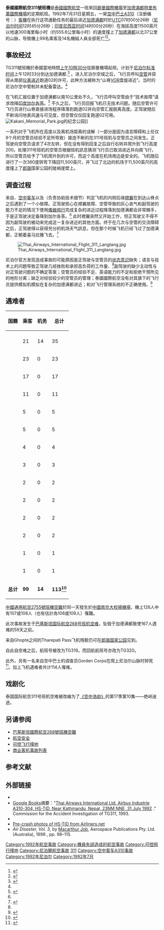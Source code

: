 {{Infobox Airliner accident
|name=泰國國際航空311號班機空難
|image = Thai Airways International Airbus A310-300 JetPix.jpg 
|Image caption = 失事客機HS-TID，1992年4月攝於廊曼機場
|Date=1992年7月31日
|Type=[[可控飛行撞地|可控飛行撞地]]、機組溝通不良和失誤、機場設施和訓練不足、惡劣天氣
|Site=[[尼泊爾|尼泊爾]][[郎唐|郎唐]]国家公园
|Fatalities= 113（全数罹难）
|Injuries= 
|Aircraft Type= [[空中巴士A310|空中巴士A310-304]]
|Operator= [[泰國國際航空|泰國國際航空]]
|Tail Number=HS-TID
|Ship name=[[武里南府|武里南]]號
|Passengers=99
|Crew=14
|Survivors = 
|Origin={{THA}}[[曼谷|曼谷]][[廊曼國際機場|廊曼國際機場]]
|Destination={{NEP}}[[加德滿都|加德滿都]][[特里布萬國際機場|特里布萬國際機場]]
}}
'''泰國國際航空311號班機'''是[[泰國國際航空|泰國國際航空]]一班來回[[廊曼國際機場|廊曼國際機場]]至[[加德滿都|加德滿都]][[特里布萬國際機場|特里布萬國際機場]]的定期航班。1992年7月31日星期五，一架[[空中巴士A310|空中巴士A310]]（注册编号：{{Airreg|HS|TID|}}）[[客機|客機]]在执行这项通勤任务的最后进近[[加德满都|加德满都]]时於[[UTC|UTC]]07时00分26秒（[[尼泊尔时间|尼泊尔时间]]12时45分26秒；[[印度尼西亚时间|印度尼西亚时间]]14时00分26秒）在海拔高度11500英尺以地速300海里每小时（约555.6公里每小时）的速度撞上了[[加德满都|加德满都]]以北37公里的山脉，导致機上99名乘客及14名機組人員全部死亡<ref name=ASN>{{cite web|title=Accident Description|url=http://aviation-safety.net/database/record.php?id=19920731-0|website=Aviation Safety Network|accessdate=2016-05-15|archive-date=2010-07-23|archive-url=https://web.archive.org/web/20100723003829/http://aviation-safety.net/database/record.php?id=19920731-0|dead-url=no}}</ref><ref name=Findlaw>{{cite web|title=KOIRALA v. THAI AIRWAYS INTERNATIONAL LTD|url=http://caselaw.findlaw.com/us-9th-circuit/1233762.html|website=FindLaw|accessdate=2016-05-15|archive-date=2016-06-17|archive-url=https://web.archive.org/web/20160617005101/http://caselaw.findlaw.com/us-9th-circuit/1233762.html|dead-url=no}}</ref>。

==事故经过==
TG311號班機於泰國當地時間[[UTC+8|上午10時30分]]從廊曼機場起飛，计划于[[尼泊尔标准时间|尼泊尔标准时间]]上午12时33分到达加德满都.<ref name="ST-19920731">{{cite news|title=Thai Airliner Crashes In Nepal's Himalayan Foothills; 113 Aboard -- 11 Americans Are Listed As Among The Passengers|url=http://community.seattletimes.nwsource.com/archive/?date=19920731&slug=1504920|accessdate=2016-05-15|work=Seattle Times|agency=AP|date=1992-07-31|archive-date=2016-06-05|archive-url=https://web.archive.org/web/20160605100730/http://community.seattletimes.nwsource.com/archive/?date=19920731&slug=1504920|dead-url=no}}</ref> 。进入尼泊尔空域之后，飞行员呼叫[[空管|空管]]并获得从南部[[仪表进近|仪表进近]]跑道02的许可，此种方法被称为“山脊[[VOR|VOR]]盘旋进近”。当时的尼泊尔空中管制并未配备雷达。<ref name="Learmount" />

在飞机汇报位置于加德满都以南10公里处不久，飞行员呼叫空管由于“技术故障”请求改降[[印度|印度]][[加尔各答|加尔各答]]。<ref>{{cite news|last1=Special to The New York Times|title=Rescue Teams Fail to Find Thai Jet That Crashed With 113 Aboard|url=http://www.nytimes.com/1992/08/02/world/rescue-teams-fail-to-find-thai-jet-that-crashed-with-113-aboard.html|work=The New York Times|publisher=NYTimes Co.|date=1992-08-02|accessdate=2017-10-29|archive-date=2017-10-05|archive-url=https://web.archive.org/web/20171005152638/http://www.nytimes.com/1992/08/02/world/rescue-teams-fail-to-find-thai-jet-that-crashed-with-113-aboard.html|dead-url=no}}</ref> 不久之后，飞行员回报飞机已无技术问题。随后空管许可飞行员进行山脊直接进场程序降落到跑道02并向空管汇报脱离{{convert|9500|ft|m|0}}高度。正驾驶随后不断询问地表风速与可见度，但空管仅仅回复跑道02可用。
[[File:Kakani_Memorial_Park.jpg|left]]的纪念公园]]

一系列对于飞机所在高度以及离机场距离的误解（一部分是因为语言障碍和上任仅9个月的空管员经验不足所导致）接连不断的在311号班机与空管员之间发生。正驾驶向空管员请求了4次左转，但在没有得到回复之后自行右转并爬升到飞行高度200。处理311号班机的空管员根据班机訊息猜测飞行员已取消进近并向南飞行，所以空管员给予了飞机爬升到{{convert|11500|ft|m|0}}的许可，而这个高度在机场南边是安全的。飞机随后进行了一次360度转弯下降回11,500英尺，并飞过了北边的机场于11,500英尺的高度撞上了[[郎唐|郎唐]]国家公园的陡峭崖壁上。

==调查过程==
来自{{tsl|en|Civil Aviation Authority of Nepal|尼泊尔航空管理局|尼泊尔航空管理局}}、[[空中客车|空中客车]]以及{{tsl|en|Transportation Safety Board of Canada|加拿大国家运输安全委员会|加拿大国家运输安全委员会}}（负责协助技术细节）判定飞机的内侧后缘[[襟翼|襟翼]]在到达山脊点之后遇到了一个小故障。正驾驶担心在襟翼故障、空管导致的灰心丧气和副驾驶的能力不足的情况下使用[[儀器飛行|儀器飛行]]完成复杂的进近过程降落到加德满都会非常棘手，于是正驾驶决定备降到加尔各答。<ref name=vicki/> 此时襟翼突然又开始工作，但正驾驶又不得不因为副驾驶的被动来完成这一复杂进近的其他方面。终于在几次与空管的交流障碍之后，正驾驶得以获得充分的机场天气訊息，但在那个时候飞机已经飞过了加德满都，正朝着喜马拉雅飞去。<ref name=vicki>{{cite thesis|last1=Hoang|first1=Vicki|title=Cockpit-Cabin Communication: The Impact of National and Occupational Cultures|date=1996|degree=Master's|id=Document No.1382581|via=ProQuest Dissertations Publishing|publisher=[[聖荷西州立大學|聖荷西州立大學]]|location=San Jose, CA|pages=11-13|url=https://search.proquest.com/docview/304358739/|chapter-url=https://search.proquest.com/docview/304358739/|chapter=Cultural Factors in Aviation Incidents and Accidents: Thai Airways International Flight TG-311 — Kathmandu, Nepal}}</ref>

[[File:Thai_Airways_International_Flight_311_Langtang.jpg|right]]

尼泊尔官方发现造成事故的可能原因是正驾驶与空管员的[[状态意识|状态意识]]缺失；语言与技术上的问题导致正驾驶几经挫败和承担高负荷的工作量、<ref name=vicki/>副驾驶的缺少主动性与对正驾驶问题的不确定答案；空管员的经验不足、英语能力的不足和拒绝干预所见的地形分离；缺乏对经验较少的空管员的管理；泰國國際航空没有对其旗下的飞行员提供模拟机模拟在复杂的加德满都进近；和对飞行管理系统的不正确使用。<ref name=Learmount>{{cite news|last1=Learmount|first1=David|title=Confusion caused Kathmandu A310 crash|url=https://www.flightglobal.com/FlightPDFArchive/1993/1993%20-%201290.PDF|accessdate=2016-05-15|work=Flight Global|date=1993-06-09|archive-date=2016-06-04|archive-url=https://web.archive.org/web/20160604224423/https://www.flightglobal.com/FlightPDFArchive/1993/1993%20-%201290.PDF|dead-url=no}}</ref>

==遇难者==
{|class="wikitable"
|-style="background:#ccccff;"
!rowspan=1|国籍||colspan=1|乘客||colspan=1|机务||colspan=1|总计
|-style="background:#ccccff;"
|-valign=top
|{{THA}}||21||14||35
|-valign=top
|{{NEP}}||23||0||23
|-valign=top
|{{JAP}}||17||0||17
|-valign=top
|{{USA}}||11||0||11
|-valign=top
|{{BEL}}||5||0||5
|-valign=top
|{{FIN}}||5||0||5
|-valign=top
|{{GER}}||4||0||4
|-valign=top
|{{ESP}}||3||0||3
|-valign=top
|{{KOR}}||2||0||2
|-valign=top
|{{ISR}}||2||0||2
|-valign=top
|{{GBR}}||2||0||2
|-valign=top
|{{CAN}}||2||0||2
|-valign=top
|{{NZL}}||1||0||1
|-valign=top
|{{AUS}}||1||0||1
|-valign=top
|'''总计'''||'''99'''||'''14'''||'''113<ref>{{cite news|title=113 Feared Dead in Nepal Crash; Thai jetliner slams into Himalayan hillside during heavy monsoon rains.|url=http://articles.latimes.com/1992-08-01/news/mn-4297_1_thai-airways|work=Los Angeles Times|agency=Associated Press|date=1992-08-01|accessdate=2017-10-29|archive-date=2017-11-05|archive-url=https://web.archive.org/web/20171105233120/http://articles.latimes.com/1992-08-01/news/mn-4297_1_thai-airways|dead-url=no}}</ref>'''
|}

[[中國通用航空2755號班機空難|中國通用航空2755號班機空難]]於同一天發生於[[中國|中國]][[南京大校場機場|南京大校場機場]]，機上126人中有107或108人（也有估計為106或109人）罹難。

此次事故发生于[[巴基斯坦国际航空268号班机空难|巴基斯坦国际航空268号班机空难]]，坠毁于加德满都致使167人遇难的59天之前。

来自Ghopte之间的Tharepati Pass飞机残骸仍可在[[郎唐国家公园|郎唐国家公园]]见到。

自此自空难之后，航班号被改为TG319。而回航航班号亦改为TG320。

此外，另有一名来自空中巴士的调查员Gorden Corps在爬上尼泊尔山脉时猝死<ref>{{Cite web|url=http://www.heraldscotland.com/news/12643809.British_pilot_dies_on_Airbus_mission/|title=British pilot dies on Airbus mission|accessdate=2017年10月30日|author=The Herald|date=1992年8月5日|publisher=The Herald|archive-date=2017年10月30日|archive-url=https://web.archive.org/web/20171030040808/http://www.heraldscotland.com/news/12643809.British_pilot_dies_on_Airbus_mission/|dead-url=no}}</ref>。加上飞机遇难者共计114人罹难。

== 戏剧化 ==
泰国国际航空311号班机空难被改编为了[[空中浩劫|《空中浩劫》]]的第17季第10集——绝岭迷途。

== 另请参阅 ==
{{Portal|尼泊尔|泰国|航空|灾难|1990年代}}
* [[巴基斯坦國際航空268號班機空難|巴基斯坦國際航空268號班機空難]]
*[[航空安全|航空安全]]
* [[可控飛行撞地|可控飞行撞地]]
* [[商业客机事故列表|商业客机事故列表]]

==参考文献==
{{reflist}}

==外部链接 ==
* {{commonscat-inline|Thai Airways International Flight 311}}
* [[Google_Books|Google Books]]摘要："[https://books.google.com/books/about/Thai_Airways_International_Ltd_Airbus_In.html?id=DMCBGwAACAAJ Thai Airways International Ltd. Airbus Industrie A310-304, HS-TID, Near Kathmandu, Nepal, 23NM NNE, 31 July 1992] {{Wayback|url=https://books.google.com/books/about/Thai_Airways_International_Ltd_Airbus_In.html?id=DMCBGwAACAAJ |date=20170109131749 }}." Commission for the Accident Investigation of TG311, 1993.
* {{cite journal|title=Conclusions from report on CFIT accident near Kathmandu|journal=ICAO Journal|date=September 1993|volume=48|issue=7|pages=23–26|url=http://www.icao.int/publications/journalsreports/1993/4807.djvu|accessdate=2014-05-02|publisher=International Civil Aviation Organization|location=Montreal|format=DjVu|issn=0018-8778|archive-date=2014-05-03|archive-url=https://web.archive.org/web/20140503042226/http://www.icao.int/publications/journalsreports/1993/4807.djvu|dead-url=no}}
* [http://www.airliners.net/search/photo.search?front=yes&s=1&keywords=HS-TID Pre-crash photos of HS-TID from Airliners.net] {{Wayback|url=http://www.airliners.net/search/photo.search?front=yes&s=1&keywords=HS-TID |date=20121102190105 }}
*''Air Disaster, Vol. 3'', by [[Macarthur_Job|Macarthur Job]], Aerospace Publications Pty. Ltd. (Australia), 1998 {{ISBN|1-875671-34-X}}, pp. 98–115.
{{1992年航空事故}}
{{Mayday NavBox}}
{{coord|28|03|09|N|85|27|03|E|region:NP_type:landmark|display=title}}<!--cf. http://aviation-safety.net/database/record.php?id=19920731-0 -->

[[Category:1992年航空事故|Category:1992年航空事故]]
[[Category:機員失誤造成的航空事故|Category:機員失誤造成的航空事故]]
[[Category:可控飛行撞地|Category:可控飛行撞地]]
[[Category:尼泊爾航空事故|Category:尼泊爾航空事故]]
[[Category:泰国国际航空事故|311]]
[[Category:空中客车A310事故|Category:空中客车A310事故]]
[[Category:1992年尼泊尔|Category:1992年尼泊尔]]
[[Category:1992年7月|Category:1992年7月]]